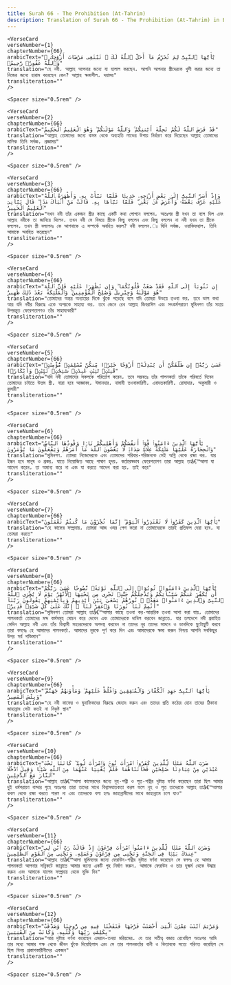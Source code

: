 ```yaml
---
title: Surah 66 - The Prohibition (At-Tahrim)  
description: Translation of Surah 66 - The Prohibition (At-Tahrim) in Bangla
---
```







    <VerseCard 
    verseNumber={1}
    chapterNumber={66}
    arabicText="يَٰٓأَيُّهَا ٱلنَّبِىُّ لِمَ تُحَرِّمُ مَآ أَحَلَّ ٱللَّهُ لَكَ ۖ تَبْتَغِى مَرْضَاتَ أَزْوَٰجِكَ ۚ وَٱللَّهُ غَفُورٌۭ رَّحِيمٌۭ"
    translation="হে নবী، আল্লাহ আপনার জন্যে যা হালাল করছেন، আপনি আপনার স্ত্রীদেরকে খুশী করার জন্যে তা নিজের জন্যে হারাম করেছেন কেন? আল্লাহ ক্ষমাশীল، দয়াময়"
    transliteration=""
    />

    <Spacer size="0.5rem" />
                
    <VerseCard 
    verseNumber={2}
    chapterNumber={66}
    arabicText="قَدْ فَرَضَ ٱللَّهُ لَكُمْ تَحِلَّةَ أَيْمَٰنِكُمْ ۚ وَٱللَّهُ مَوْلَىٰكُمْ ۖ وَهُوَ ٱلْعَلِيمُ ٱلْحَكِيمُ"
    translation="আল্লাহ তোমাদের জন্যে কসম থেকে অব্যহতি লাভের উপায় নির্ধারণ করে দিয়েছেন আল্লাহ তোমাদের মালিক তিনি সর্বজ্ঞ، প্রজ্ঞাময়"
    transliteration=""
    />

    <Spacer size="0.5rem" />
                
    <VerseCard 
    verseNumber={3}
    chapterNumber={66}
    arabicText="وَإِذْ أَسَرَّ ٱلنَّبِىُّ إِلَىٰ بَعْضِ أَزْوَٰجِهِۦ حَدِيثًۭا فَلَمَّا نَبَّأَتْ بِهِۦ وَأَظْهَرَهُ ٱللَّهُ عَلَيْهِ عَرَّفَ بَعْضَهُۥ وَأَعْرَضَ عَنۢ بَعْضٍۢ ۖ فَلَمَّا نَبَّأَهَا بِهِۦ قَالَتْ مَنْ أَنۢبَأَكَ هَٰذَا ۖ قَالَ نَبَّأَنِىَ ٱلْعَلِيمُ ٱلْخَبِيرُ"
    translation="যখন নবী তাঁর একজন স্ত্রীর কাছে একটি কথা গোপনে বললেন، অতঃপর স্ত্রী যখন তা বলে দিল এবং আল্লাহ নবীকে তা জানিয়ে দিলেন، তখন নবী সে বিষয়ে স্ত্রীকে কিছু বললেন এবং কিছু বললেন না নবী যখন তা স্ত্রীকে বললেন، তখন স্ত্রী বললেনঃ কে আপনাকে এ সম্পর্কে অবহিত করল? নবী বললেন،ঃ যিনি সর্বজ্ঞ، ওয়াকিফহাল، তিনি আমাকে অবহিত করেছেন"
    transliteration=""
    />

    <Spacer size="0.5rem" />
                
    <VerseCard 
    verseNumber={4}
    chapterNumber={66}
    arabicText="إِن تَتُوبَآ إِلَى ٱللَّهِ فَقَدْ صَغَتْ قُلُوبُكُمَا ۖ وَإِن تَظَٰهَرَا عَلَيْهِ فَإِنَّ ٱللَّهَ هُوَ مَوْلَىٰهُ وَجِبْرِيلُ وَصَٰلِحُ ٱلْمُؤْمِنِينَ ۖ وَٱلْمَلَٰٓئِكَةُ بَعْدَ ذَٰلِكَ ظَهِيرٌ"
    translation="তোমাদের অন্তর অন্যায়ের দিকে ঝুঁকে পড়েছে বলে যদি তোমরা উভয়ে তওবা কর، তবে ভাল কথা আর যদি নবীর বিরুদ্ধে একে অপরকে সাহায্য কর، তবে জেনে রেখ আল্লাহ জিবরাঈল এবং সৎকর্মপরায়ণ মুমিনগণ তাঁর সহায় উপরন্তুত ফেরেশতাগণও তাঁর সাহায্যকারী"
    transliteration=""
    />

    <Spacer size="0.5rem" />
                
    <VerseCard 
    verseNumber={5}
    chapterNumber={66}
    arabicText="عَسَىٰ رَبُّهُۥٓ إِن طَلَّقَكُنَّ أَن يُبْدِلَهُۥٓ أَزْوَٰجًا خَيْرًۭا مِّنكُنَّ مُسْلِمَٰتٍۢ مُّؤْمِنَٰتٍۢ قَٰنِتَٰتٍۢ تَٰٓئِبَٰتٍ عَٰبِدَٰتٍۢ سَٰٓئِحَٰتٍۢ ثَيِّبَٰتٍۢ وَأَبْكَارًۭا"
    translation="যদি নবী তোমাদের সকলকে পরিত্যাগ করেন، তবে সম্ভবতঃ তাঁর পালনকর্তা তাঁকে পরিবর্তে দিবেন তোমাদের চাইতে উত্তম স্ত্রী، যারা হবে আজ্ঞাবহ، ঈমানদার، নামাযী তওবাকারিণী، এবাদতকারিণী، রোযাদার، অকুমারী ও কুমারী"
    transliteration=""
    />

    <Spacer size="0.5rem" />
                
    <VerseCard 
    verseNumber={6}
    chapterNumber={66}
    arabicText="يَٰٓأَيُّهَا ٱلَّذِينَ ءَامَنُوا۟ قُوٓا۟ أَنفُسَكُمْ وَأَهْلِيكُمْ نَارًۭا وَقُودُهَا ٱلنَّاسُ وَٱلْحِجَارَةُ عَلَيْهَا مَلَٰٓئِكَةٌ غِلَاظٌۭ شِدَادٌۭ لَّا يَعْصُونَ ٱللَّهَ مَآ أَمَرَهُمْ وَيَفْعَلُونَ مَا يُؤْمَرُونَ"
    translation="মুমিনগণ، তোমরা নিজেদেরকে এবং তোমাদের পরিবার-পরিজনকে সেই অগ্নি থেকে রক্ষা কর، যার ইন্ধন হবে মানুষ ও প্রস্তর، যাতে নিয়োজিত আছে পাষাণ হৃদয়، কঠোরস্বভাব ফেরেশতাগণ তারা আল্লাহ তাâ€™আলা যা আদেশ করেন، তা অমান্য করে না এবং যা করতে আদেশ করা হয়، তাই করে"
    transliteration=""
    />

    <Spacer size="0.5rem" />
                
    <VerseCard 
    verseNumber={7}
    chapterNumber={66}
    arabicText="يَٰٓأَيُّهَا ٱلَّذِينَ كَفَرُوا۟ لَا تَعْتَذِرُوا۟ ٱلْيَوْمَ ۖ إِنَّمَا تُجْزَوْنَ مَا كُنتُمْ تَعْمَلُونَ"
    translation="হে কাফের সম্প্রদায়، তোমরা আজ ওযর পেশ করো না তোমাদেরকে তারই প্রতিফল দেয়া হবে، যা তোমরা করতে"
    transliteration=""
    />

    <Spacer size="0.5rem" />
                
    <VerseCard 
    verseNumber={8}
    chapterNumber={66}
    arabicText="يَٰٓأَيُّهَا ٱلَّذِينَ ءَامَنُوا۟ تُوبُوٓا۟ إِلَى ٱللَّهِ تَوْبَةًۭ نَّصُوحًا عَسَىٰ رَبُّكُمْ أَن يُكَفِّرَ عَنكُمْ سَيِّـَٔاتِكُمْ وَيُدْخِلَكُمْ جَنَّٰتٍۢ تَجْرِى مِن تَحْتِهَا ٱلْأَنْهَٰرُ يَوْمَ لَا يُخْزِى ٱللَّهُ ٱلنَّبِىَّ وَٱلَّذِينَ ءَامَنُوا۟ مَعَهُۥ ۖ نُورُهُمْ يَسْعَىٰ بَيْنَ أَيْدِيهِمْ وَبِأَيْمَٰنِهِمْ يَقُولُونَ رَبَّنَآ أَتْمِمْ لَنَا نُورَنَا وَٱغْفِرْ لَنَآ ۖ إِنَّكَ عَلَىٰ كُلِّ شَىْءٍۢ قَدِيرٌۭ"
    translation="মুমিনগণ তোমরা আল্লাহ তাâ€™আলার কাছে তওবা কর-আন্তরিক তওবা আশা করা যায়، তোমাদের পালনকর্তা তোমাদের মন্দ কর্মসমূহ মোচন করে দেবেন এবং তোমাদেরকে দাখিল করবেন জান্নাতে، যার তলদেশে নদী প্রবাহিত সেদিন আল্লাহ নবী এবং তাঁর বিশ্বাসী সহচরদেরকে অপদস্থ করবেন না তাদের নূর তাদের সামনে ও ডানদিকে ছুটোছুটি করবে তারা বলবেঃ হে আমাদের পালনকর্তা، আমাদের নূরকে পূর্ণ করে দিন এবং আমাদেরকে ক্ষমা করুন নিশ্চয় আপনি সবকিছুর উপর সর্ব শক্তিমান"
    transliteration=""
    />

    <Spacer size="0.5rem" />
                
    <VerseCard 
    verseNumber={9}
    chapterNumber={66}
    arabicText="يَٰٓأَيُّهَا ٱلنَّبِىُّ جَٰهِدِ ٱلْكُفَّارَ وَٱلْمُنَٰفِقِينَ وَٱغْلُظْ عَلَيْهِمْ ۚ وَمَأْوَىٰهُمْ جَهَنَّمُ ۖ وَبِئْسَ ٱلْمَصِيرُ"
    translation="হে নবী কাফের ও মুনাফিকদের বিরুদ্ধে জেহাদ করুন এবং তাদের প্রতি কঠোর হোন তাদের ঠিকানা জাহান্নাম সেটা কতই না নিকৃষ্ট স্থান"
    transliteration=""
    />

    <Spacer size="0.5rem" />
                
    <VerseCard 
    verseNumber={10}
    chapterNumber={66}
    arabicText="ضَرَبَ ٱللَّهُ مَثَلًۭا لِّلَّذِينَ كَفَرُوا۟ ٱمْرَأَتَ نُوحٍۢ وَٱمْرَأَتَ لُوطٍۢ ۖ كَانَتَا تَحْتَ عَبْدَيْنِ مِنْ عِبَادِنَا صَٰلِحَيْنِ فَخَانَتَاهُمَا فَلَمْ يُغْنِيَا عَنْهُمَا مِنَ ٱللَّهِ شَيْـًۭٔا وَقِيلَ ٱدْخُلَا ٱلنَّارَ مَعَ ٱلدَّٰخِلِينَ"
    translation="আল্লাহ তাâ€™আলা কাফেরদের জন্যে নূহ-পত্নী ও লূত-পত্নীর দৃষ্টান্ত বর্ণনা করেছেন তারা ছিল আমার দুই ধর্মপরায়ণ বান্দার গৃহে অতঃপর তারা তাদের সাথে বিশ্বাসঘাতকতা করল ফলে নূহ ও লূত তাদেরকে আল্লাহ তাâ€™আলার কবল থেকে রক্ষা করতে পারল না এবং তাদেরকে বলা হলঃ জাহান্নামীদের সাথে জাহান্নামে চলে যাও"
    transliteration=""
    />

    <Spacer size="0.5rem" />
                
    <VerseCard 
    verseNumber={11}
    chapterNumber={66}
    arabicText="وَضَرَبَ ٱللَّهُ مَثَلًۭا لِّلَّذِينَ ءَامَنُوا۟ ٱمْرَأَتَ فِرْعَوْنَ إِذْ قَالَتْ رَبِّ ٱبْنِ لِى عِندَكَ بَيْتًۭا فِى ٱلْجَنَّةِ وَنَجِّنِى مِن فِرْعَوْنَ وَعَمَلِهِۦ وَنَجِّنِى مِنَ ٱلْقَوْمِ ٱلظَّٰلِمِينَ"
    translation="আল্লাহ তাâ€™আলা মুমিনদের জন্যে ফেরাউন-পত্নীর দৃষ্টান্ত বর্ণনা করেছেন সে বললঃ হে আমার পালনকর্তা আপনার সন্নিকটে জান্নাতে আমার জন্যে একটি গৃহ নির্মাণ করুন، আমাকে ফেরাউন ও তার দুস্কর্ম থেকে উদ্ধার করুন এবং আমাকে যালেম সম্প্রদায় থেকে মুক্তি দিন"
    transliteration=""
    />

    <Spacer size="0.5rem" />
                
    <VerseCard 
    verseNumber={12}
    chapterNumber={66}
    arabicText="وَمَرْيَمَ ٱبْنَتَ عِمْرَٰنَ ٱلَّتِىٓ أَحْصَنَتْ فَرْجَهَا فَنَفَخْنَا فِيهِ مِن رُّوحِنَا وَصَدَّقَتْ بِكَلِمَٰتِ رَبِّهَا وَكُتُبِهِۦ وَكَانَتْ مِنَ ٱلْقَٰنِتِينَ"
    translation="আর দৃষ্টান্ত বর্ণনা করেছেন এমরান-তনয়া মরিয়মের، যে তার সতীত্ব বজায় রেখেছিল অতঃপর আমি তার মধ্যে আমার পক্ষ থেকে জীবন ফুঁকে দিয়েছিলাম এবং সে তার পালনকর্তার বানী ও কিতাবকে সত্যে পরিণত করেছিল সে ছিল বিনয় প্রকাশকারীনীদের একজন"
    transliteration=""
    />

    <Spacer size="0.5rem" />
                
